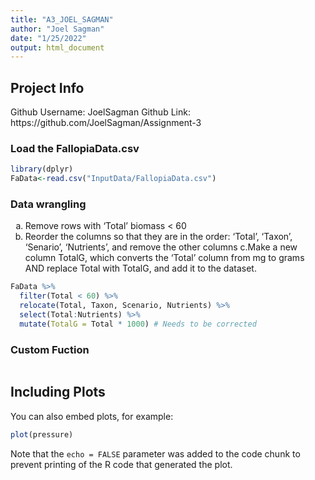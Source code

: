 ```yaml
---
title: "A3_JOEL_SAGMAN"
author: "Joel Sagman"
date: "1/25/2022"
output: html_document
---
```


## Project Info
Github Username: JoelSagman
Github Link: https://github.com/JoelSagman/Assignment-3

### Load the FallopiaData.csv
```r
library(dplyr)
FaData<-read.csv("InputData/FallopiaData.csv")
```

### Data wrangling

a. Remove rows with ‘Total’ biomass < 60
b. Reorder the columns so that they are in the order: ‘Total’, ‘Taxon’, ‘Senario’, ‘Nutrients’, and remove the other columns
c.Make a new column TotalG, which converts the ‘Total’ column from mg to grams AND replace Total with TotalG, and add it to the dataset.

```r
FaData %>%
  filter(Total < 60) %>%
  relocate(Total, Taxon, Scenario, Nutrients) %>%
  select(Total:Nutrients) %>%
  mutate(TotalG = Total * 1000) # Needs to be corrected

```

### Custom Fuction

```r



```


## Including Plots

You can also embed plots, for example:

```r
plot(pressure)
```

Note that the `echo = FALSE` parameter was added to the code chunk to prevent printing of the R code that generated the plot.
